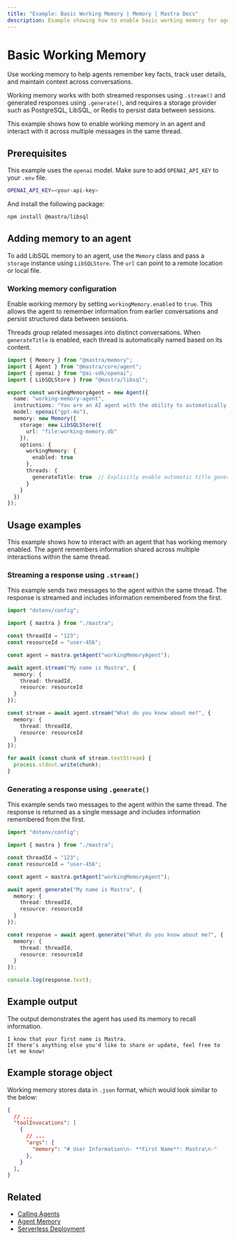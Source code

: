```yaml
---
title: "Example: Basic Working Memory | Memory | Mastra Docs"
description: Example showing how to enable basic working memory for agents to maintain conversational context.
---
```


# Basic Working Memory

Use working memory to help agents remember key facts, track user details, and maintain context across conversations.

Working memory works with both streamed responses using `.stream()` and generated responses using `.generate()`, and requires a storage provider such as PostgreSQL, LibSQL, or Redis to persist data between sessions.

This example shows how to enable working memory in an agent and interact with it across multiple messages in the same thread.

## Prerequisites

This example uses the `openai` model. Make sure to add `OPENAI_API_KEY` to your `.env` file.

```bash filename=".env" copy
OPENAI_API_KEY=<your-api-key>
```

And install the following package:

```bash copy
npm install @mastra/libsql
```

## Adding memory to an agent

To add LibSQL memory to an agent, use the `Memory` class and pass a `storage` instance using `LibSQLStore`. The `url` can point to a remote location or local file.

### Working memory configuration

Enable working memory by setting `workingMemory.enabled` to `true`. This allows the agent to remember information from earlier conversations and persist structured data between sessions.

Threads group related messages into distinct conversations. When `generateTitle` is enabled, each thread is automatically named based on its content.

```typescript filename="src/mastra/agents/example-working-memory-agent.ts" showLineNumbers copy
import { Memory } from "@mastra/memory";
import { Agent } from "@mastra/core/agent";
import { openai } from "@ai-sdk/openai";
import { LibSQLStore } from "@mastra/libsql";

export const workingMemoryAgent = new Agent({
  name: "working-memory-agent",
  instructions: "You are an AI agent with the ability to automatically recall memories from previous interactions.",
  model: openai("gpt-4o"),
  memory: new Memory({
    storage: new LibSQLStore({
      url: "file:working-memory.db"
    }),
    options: {
      workingMemory: {
        enabled: true
      },
      threads: {
        generateTitle: true  // Explicitly enable automatic title generation
      }
    }
  })
});
```

## Usage examples

This example shows how to interact with an agent that has working memory enabled. The agent remembers information shared across multiple interactions within the same thread.

### Streaming a response using `.stream()`

This example sends two messages to the agent within the same thread. The response is streamed and includes information remembered from the first.

```typescript filename="src/test-working-memory-agent.ts" showLineNumbers copy
import "dotenv/config";

import { mastra } from "./mastra";

const threadId = "123";
const resourceId = "user-456";

const agent = mastra.getAgent("workingMemoryAgent");

await agent.stream("My name is Mastra", {
  memory: {
    thread: threadId,
    resource: resourceId
  }
});

const stream = await agent.stream("What do you know about me?", {
  memory: {
    thread: threadId,
    resource: resourceId
  }
});

for await (const chunk of stream.textStream) {
  process.stdout.write(chunk);
}
```

### Generating a response using `.generate()`

This example sends two messages to the agent within the same thread. The response is returned as a single message and includes information remembered from the first.

```typescript filename="src/test-working-memory-agent.ts" showLineNumbers copy
import "dotenv/config";

import { mastra } from "./mastra";

const threadId = "123";
const resourceId = "user-456";

const agent = mastra.getAgent("workingMemoryAgent");

await agent.generate("My name is Mastra", {
  memory: {
    thread: threadId,
    resource: resourceId
  }
});

const response = await agent.generate("What do you know about me?", {
  memory: {
    thread: threadId,
    resource: resourceId
  }
});

console.log(response.text);
```

## Example output

The output demonstrates the agent has used its memory to recall information.

```text
I know that your first name is Mastra.
If there's anything else you'd like to share or update, feel free to let me know!
```

## Example storage object

Working memory stores data in `.json` format, which would look similar to the below:

```json
{
  // ...
  "toolInvocations": [
    {
      // ...
      "args": {
        "memory": "# User Information\n- **First Name**: Mastra\n-"
      },
    }
  ],
}
```

## Related

- [Calling Agents](../agents/calling-agents.mdx#from-the-command-line)
- [Agent Memory](../../docs/agents/agent-memory.mdx)
- [Serverless Deployment](../../docs/deployment/server-deployment.mdx#libsqlstore)
